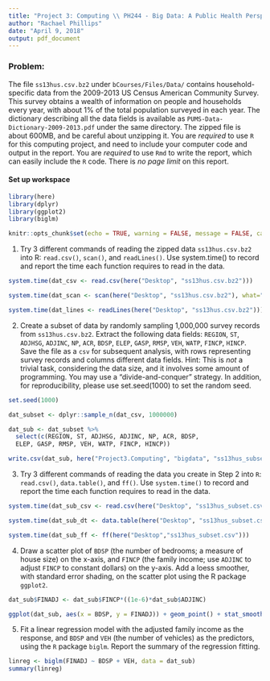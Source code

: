 ```yaml
---
title: "Project 3: Computing \\ PH244 - Big Data: A Public Health Perspective"
author: "Rachael Phillips"
date: "April 9, 2018"
output: pdf_document
---
```


### Problem:

The file `ss13hus.csv.bz2` under `bCourses/Files/Data/` contains household-specific data from the 2009-2013 US Census American Community Survey. This survey obtains a wealth of information on people and households every year, with about 1% of the total population surveyed in each year. The dictionary describing all the data fields is available as `PUMS-Data-Dictionary-2009-2013.pdf` under the same directory. The zipped file is about 600MB, and be careful about unzipping it. You are *required* to use `R` for this computing project, and need to include your computer code and output in the report. You are *required* to use `Rmd` to write the report, which can easily include the `R` code. There is *no page limit* on this report.

#### Set up workspace

```r

library(here)
library(dplyr)
library(ggplot2)
library(biglm)

knitr::opts_chunk$set(echo = TRUE, warning = FALSE, message = FALSE, cache = TRUE)

```

1. Try 3 different commands of reading the zipped data `ss13hus.csv.bz2` into R: `read.csv()`, `scan()`, and `readLines()`. Use system.time() to record and report the time each function requires to read in the data.

```r
system.time(dat_csv <- read.csv(here("Desktop", "ss13hus.csv.bz2")))
```

```r
system.time(dat_scan <- scan(here("Desktop", "ss13hus.csv.bz2"), what="character", quiet = TRUE))
```

```r
system.time(dat_lines <- readLines(here("Desktop", "ss13hus.csv.bz2")))
```

2. Create a subset of data by randomly sampling 1,000,000 survey records from `ss13hus.csv.bz2`. Extract the following data fields: `REGION`, `ST`, `ADJHSG`, `ADJINC`, `NP`, `ACR`, `BDSP`, `ELEP`, `GASP`, `RMSP`, `VEH`, `WATP`, `FINCP`, `HINCP`. Save the file as a `csv` for subsequent analysis, with rows representing survey records and columns different data fields. Hint: This is *not* a trivial task, considering the data size, and it involves some amount of programming. You may use a “divide-and-conquer” strategy. In addition, for reproducibility, please use set.seed(1000) to set the random seed.

```r

set.seed(1000)

dat_subset <- dplyr::sample_n(dat_csv, 1000000)

dat_sub <- dat_subset %>%
  select(c(REGION, ST, ADJHSG, ADJINC, NP, ACR, BDSP,
  ELEP, GASP, RMSP, VEH, WATP, FINCP, HINCP))

write.csv(dat_sub, here("Project3.Computing", "bigdata", "ss13hus_subset.csv"))

```  

3. Try 3 different commands of reading the data you create in Step 2 into `R`: `read.csv()`, `data.table()`, and `ff()`. Use `system.time()` to record and report the time each function requires to read in the data.

```r
system.time(dat_sub_csv <- read.csv(here("Desktop", "ss13hus_subset.csv")))
```

```r
system.time(dat_sub_dt <- data.table(here("Desktop", "ss13hus_subset.csv")))
```

```r
system.time(dat_sub_ff <- ff(here("Desktop","ss13hus_subset.csv")))
```

4. Draw a scatter plot of `BDSP` (the number of bedrooms; a measure of house size) on the x-axis, and `FINCP` (the family income; use `ADJINC` to adjust `FINCP` to constant dollars) on the y-axis. Add a loess smoother, with standard error shading, on the scatter plot using the R package `ggplot2`.

```r

dat_sub$FINADJ <- dat_sub$FINCP*((1e-6)*dat_sub$ADJINC)

ggplot(dat_sub, aes(x = BDSP, y = FINADJ)) + geom_point() + stat_smooth(method = "loess", se = TRUE)

```

5. Fit a linear regression model with the adjusted family income as the response, and `BDSP` and `VEH` (the number of vehicles) as the predictors, using the `R` package `biglm`. Report the summary of the regression fitting.

```r

linreg <- biglm(FINADJ ~ BDSP + VEH, data = dat_sub)
summary(linreg)

```
